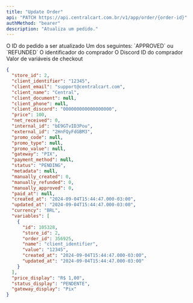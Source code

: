 ```yaml
---
title: "Update Order"
api: "PATCH https://api.centralcart.com.br/v1/app/order/{order-id}"
authMethod: "bearer"
description: "Atualiza um pedido."
---
```


<ParamField path="order-id" type="string" required>
  O ID do pedido a ser atualizado
</ParamField>

<ParamField body="status" type="string">
  Um dos seguintes: `APPROVED` ou `REFUNDED`
</ParamField>

<ParamField body="client_identifier" type="string">
  O identificador do comprador
</ParamField>

<ParamField body="client_discord" type="string">
  O Discord ID do comprador
</ParamField>

<ParamField body="variables" type="string">
  Valor de variáveis de checkout
</ParamField>

<ResponseExample>

```json Response
{
  "store_id": 2,
  "client_identifier": "12345",
  "client_email": "support@centralcart.com",
  "client_name": "Central",
  "client_document": null,
  "client_phone": null,
  "client_discord": "000000000000000000",
  "price": 100,
  "net_received": 0,
  "internal_id": "bE9GTvID3Pou",
  "external_id": "2HnFQyFdGBM3",
  "promo_code": null,
  "promo_type": null,
  "promo_value": null,
  "gateway": "PIX",
  "payment_method": null,
  "status": "PENDING",
  "metadata": null,
  "manually_created": 0,
  "manually_refunded": 0,
  "manually_approved": 0,
  "paid_at": null,
  "created_at": "2024-09-04T15:44:47.000-03:00",
  "updated_at": "2024-09-04T15:44:47.000-03:00",
  "currency": "BRL",
  "variables": [
    {
      "id": 105328,
      "store_id": 2,
      "order_id": 356925,
      "name": "client_identifier",
      "value": "12345",
      "created_at": "2024-09-04T15:44:47.000-03:00",
      "updated_at": "2024-09-04T15:44:47.000-03:00"
    }
  ],
  "price_display": "R$ 1,00",
  "status_display": "PENDENTE",
  "gateway_display": "Pix"
}
```

</ResponseExample>
